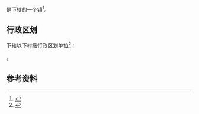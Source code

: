 {{中国乡级行政区|33/03/81/120/000}}

'''{{PAGENAMEBASE}}'''是{{PRC admin/fullname|33/03/81/120/000|3}}下辖的一个[[行政建制镇|镇]]<ref>{{PRC admin/ref sgc|{{PRC admin/parent|33/03/81/120/000}}}}</ref>。

== 行政区划 ==
{{PAGENAMEBASE}}下辖以下村级行政区划单位<ref>{{PRC admin/ref sgc|33/03/81/120/000}}</ref>：

{{PRC admin/children|33/03/81/120/000}}。

== 参考资料 ==
{{reflist}}

{{浙江行政区划小作品}}
{{PRC admin/navcat|33/03/81/120/000}}